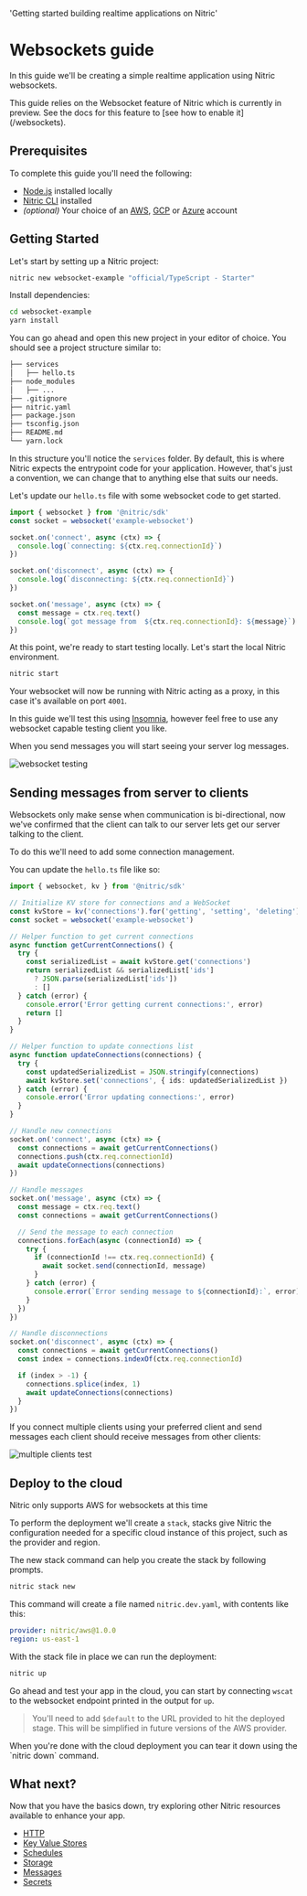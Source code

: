   'Getting started building realtime applications on Nitric'

# Websockets guide

In this guide we'll be creating a simple realtime application using Nitric websockets.

<Note>
  This guide relies on the Websocket feature of Nitric which is currently in
  preview. See the docs for this feature to [see how to enable it](/websockets).
</Note>

## Prerequisites

To complete this guide you'll need the following:

- [Node.js](https://nodejs.org/en/) installed locally
- [Nitric CLI](/guides/getting-started/installation) installed
- _(optional)_ Your choice of an [AWS](https://aws.amazon.com), [GCP](https://cloud.google.com) or [Azure](https://azure.microsoft.com) account

## Getting Started

Let's start by setting up a Nitric project:

```bash
nitric new websocket-example "official/TypeScript - Starter"
```

Install dependencies:

```bash
cd websocket-example
yarn install
```

You can go ahead and open this new project in your editor of choice. You should see a project structure similar to:

```txt
├── services
│   ├── hello.ts
├── node_modules
│   ├── ...
├── .gitignore
├── nitric.yaml
├── package.json
├── tsconfig.json
├── README.md
└── yarn.lock
```

In this structure you'll notice the `services` folder. By default, this is where Nitric expects the entrypoint code for your application. However, that's just a convention, we can change that to anything else that suits our needs.

Let's update our `hello.ts` file with some websocket code to get started.

```typescript {{ label: 'services/hello.ts' }}
import { websocket } from '@nitric/sdk'
const socket = websocket('example-websocket')

socket.on('connect', async (ctx) => {
  console.log(`connecting: ${ctx.req.connectionId}`)
})

socket.on('disconnect', async (ctx) => {
  console.log(`disconnecting: ${ctx.req.connectionId}`)
})

socket.on('message', async (ctx) => {
  const message = ctx.req.text()
  console.log(`got message from  ${ctx.req.connectionId}: ${message}`)
})
```

At this point, we're ready to start testing locally. Let's start the local Nitric environment.

```bash
nitric start
```

Your websocket will now be running with Nitric acting as a proxy, in this case it's available on port `4001`.

In this guide we'll test this using [Insomnia](https://insomnia.rest/), however feel free to use any websocket capable testing client you like.

When you send messages you will start seeing your server log messages.

![websocket testing](/docs/images/guides/websocket-starter/first-test.png)

## Sending messages from server to clients

Websockets only make sense when communication is bi-directional, now we've confirmed that the client can talk to our server lets get our server talking to the client.

To do this we'll need to add some connection management.

You can update the `hello.ts` file like so:

```typescript {{ label: 'services/hello.ts' }}
import { websocket, kv } from '@nitric/sdk'

// Initialize KV store for connections and a WebSocket
const kvStore = kv('connections').for('getting', 'setting', 'deleting')
const socket = websocket('example-websocket')

// Helper function to get current connections
async function getCurrentConnections() {
  try {
    const serializedList = await kvStore.get('connections')
    return serializedList && serializedList['ids']
      ? JSON.parse(serializedList['ids'])
      : []
  } catch (error) {
    console.error('Error getting current connections:', error)
    return []
  }
}

// Helper function to update connections list
async function updateConnections(connections) {
  try {
    const updatedSerializedList = JSON.stringify(connections)
    await kvStore.set('connections', { ids: updatedSerializedList })
  } catch (error) {
    console.error('Error updating connections:', error)
  }
}

// Handle new connections
socket.on('connect', async (ctx) => {
  const connections = await getCurrentConnections()
  connections.push(ctx.req.connectionId)
  await updateConnections(connections)
})

// Handle messages
socket.on('message', async (ctx) => {
  const message = ctx.req.text()
  const connections = await getCurrentConnections()

  // Send the message to each connection
  connections.forEach(async (connectionId) => {
    try {
      if (connectionId !== ctx.req.connectionId) {
        await socket.send(connectionId, message)
      }
    } catch (error) {
      console.error(`Error sending message to ${connectionId}:`, error)
    }
  })
})

// Handle disconnections
socket.on('disconnect', async (ctx) => {
  const connections = await getCurrentConnections()
  const index = connections.indexOf(ctx.req.connectionId)

  if (index > -1) {
    connections.splice(index, 1)
    await updateConnections(connections)
  }
})
```

If you connect multiple clients using your preferred client and send messages each client should receive messages from other clients:

![multiple clients test](/docs/images/guides/websocket-starter/second-test.png)

## Deploy to the cloud

<Note>Nitric only supports AWS for websockets at this time</Note>

To perform the deployment we'll create a `stack`, stacks give Nitric the configuration needed for a specific cloud instance of this project, such as the provider and region.

The new stack command can help you create the stack by following prompts.

```txt
nitric stack new
```

This command will create a file named `nitric.dev.yaml`, with contents like this:

```yaml {{ label: 'nitric.dev.yaml' }}
provider: nitric/aws@1.0.0
region: us-east-1
```

With the stack file in place we can run the deployment:

```bash {{ label: 'terminal' }}
nitric up
```

Go ahead and test your app in the cloud, you can start by connecting `wscat` to the websocket endpoint printed in the output for `up`.

> You'll need to add `$default` to the URL provided to hit the deployed stage. This will be simplified in future versions of the AWS provider.

<Note>
  When you're done with the cloud deployment you can tear it down using the
  `nitric down` command.
</Note>

## What next?

Now that you have the basics down, try exploring other Nitric resources available to enhance your app.

- [HTTP](/http)
- [Key Value Stores](/keyvalue)
- [Schedules](/schedules)
- [Storage](/storage)
- [Messages](/messaging)
- [Secrets](/secrets)
